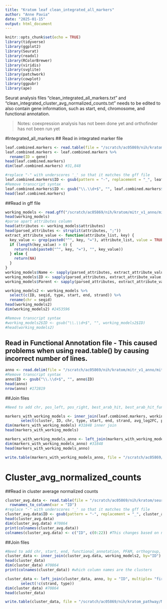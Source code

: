 ```yaml
---
title: "Kratom leaf clean_integrated_all_markers"
author: "Anne Pavia"
date: "2025-01-15"
output: html_document
---
```


```r
knitr::opts_chunk$set(echo = TRUE)
library(tidyverse)
library(ggplot2)
library(Seurat) 
library(readxl)
library(RColorBrewer)
library(viridis)
library(svglite) 
library(patchwork)
library(cowplot)
library(ggpubr)
library(ape)
```

Seurat analysis files "clean_integrated_all_markers.txt" and "clean_integrated_cluster_avg_normalized_counts.txt" needs to be edited to also contain gene information, such as start, end, chromosome, and functional annotation.

> Notes: coexpression analysis has not been done yet and orthofinder has not been run yet

#Integrated_all_markers
## Read in integrated marker file
```r
leaf.combined.markers <- read.table(file = "/scratch/ac05869/nih/kratom/seurat_analysis/mpi_kratom_leaf_mitr.v1/MIT_AH_AI_clean_integrated_all_markers_minpct0.25_minlfc0.25_14jan25.txt", sep = "\t", header=TRUE)
leaf.combined.markers <- leaf.combined.markers %>%
  rename(ID = gene)
head(leaf.combined.markers)
dim(leaf.combined.markers) #31,848

#replace "-" with underscores '_' so that it matches the gff file
leaf.combined.markers$ID <- gsub(pattern = "-", replacement = "_", leaf.combined.markers$ID)
#Remove transcript syntax
leaf.combined.markers$ID <- gsub("\\.\\d+$", "", leaf.combined.markers$ID)
head(leaf.combined.markers)
```

##Read in gff file
```r
working_models <- read.gff("/scratch/ac05869/nih/kratom/mitr_v1_anno/mitr_v1.working_models.gff3", na.strings = c(".", "?"), GFF3 = TRUE)
head(working_models)
#parse apart attributes column
head(attributes <- working_models$attributes)
head(parsed_attributes <- strsplit(attributes, ";"))
extract_attribute_value <- function(attribute_list, key) {
  key_value <- grep(paste0("^", key, "="), attribute_list, value = TRUE)
  if (length(key_value) > 0) {
    return(sub(paste0("^", key, "="), "", key_value))
  } else {
    return(NA)
  }
}
working_models$Name <- sapply(parsed_attributes, extract_attribute_value, key = "Name")
working_models$ID <- sapply(parsed_attributes, extract_attribute_value, key = "ID")
working_models$Parent <- sapply(parsed_attributes, extract_attribute_value, key = "Parent")

working_models2 <- working_models %>%
  select(c(ID, seqid, type, start, end, strand)) %>%
  rename(chr = seqid)
head(working_models2)
dim(working_models2) #2453596

#Remove transcript syntax
#working_models2$ID <- gsub("\\.\\d+$", "", working_models2$ID)
#head(working_models2)

```
## Read in Functional Annotation file - This caused problems when using read.table() by causing incorrect number of lines.
```r
anno <- read.delim(file = "/scratch/ac05869/nih/kratom/mitr_v1_anno/mitr_v1.functional_annotation.txt", header = FALSE, sep = "\t", col.names = c("ID", "functional_annotation"))
#Remove transcript syntax
anno$ID <- gsub("\\.\\d+$", "", anno$ID)
head(anno)
nrow(anno) #172819
```


##Join files
```r
#Need to add chr, pos_left, pos_right, best_arab_hit, best_arab_hit_functional_annotation, CoExpression_Module_Membership, avg_log2FC

markers_with_working_models <- inner_join(leaf.combined.markers, working_models2, by="ID") %>%
       select(cluster, ID, chr, type, start, end, strand, avg_log2FC, p_val_adj)
dim(markers_with_working_models) #31848 inner join
head(markers_with_working_models)

markers_with_working_models_anno <- left_join(markers_with_working_models, anno, by = "ID", multiple = "first")
dim(markers_with_working_models_anno) #31848
head(markers_with_working_models_anno)

write.table(markers_with_working_models_anno, file = "/scratch/ac05869/nih/kratom_pathway/MIT_AH_AI_clean_integrated_all_markers_minpct0.25_minlfc0.25_with_info_30jan25.txt", row.names = FALSE, sep = "\t", quote = FALSE)
```

# Cluster_avg_normalized_counts
##Read in cluster average normalized counts
```r
cluster_avg.data <- read.table(file = "/scratch/ac05869/nih/kratom/seurat_analysis/mpi_kratom_leaf_mitr.v1/MIT_AH_AI_clean_integrated_cluster_avg_normalized_counts_14jan25.txt", sep = "\t") %>%
  rownames_to_column(var = "ID")
#replace "-" with underscores '_' so that it matches the gff file
cluster_avg.data$ID <- gsub(pattern = "-", replacement = "_", cluster_avg.data$ID)
head(cluster_avg.data)
dim(cluster_avg.data) #70864
print(colnames(cluster_avg.data))
colnames(cluster_avg.data) <- c("ID", c(0:22)) #This changes based on number of clusters
```

##Join files
```r
#Need to add chr, start, end, functional_annotation, PFAM, orthogroup, arab_genes_in_orthogroup, cluster 's
cluster_data <- inner_join(cluster_avg.data, working_models2, by="ID")
head(cluster_data)
dim(cluster_data) #70864
print(colnames(cluster_data)) #which column names are the clusters

cluster_data <- left_join(cluster_data, anno, by = "ID", multiple= "first") %>%
       select(!c(strand, type))
dim(cluster_data) #70864       
head(cluster_data)

write.table(cluster_data, file = "/scratch/ac05869/nih/kratom_pathway/MIT_AH_AI_clean_integrated_cluster_avg_normalized_counts_with_info_30jan25.txt", sep = "\t", quote = FALSE, row.names = FALSE)
```


